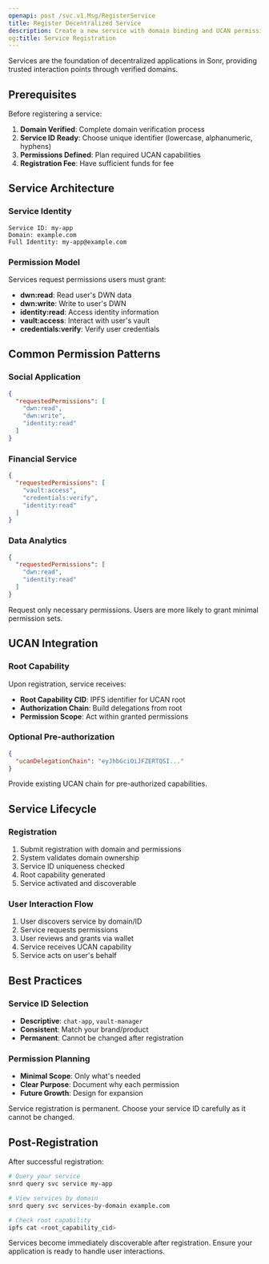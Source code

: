 ```yaml
---
openapi: post /svc.v1.Msg/RegisterService
title: Register Decentralized Service
description: Create a new service with domain binding and UCAN permissions
og:title: Service Registration
---
```


<Info>
  Services are the foundation of decentralized applications in Sonr, providing trusted interaction points through verified domains.
</Info>

## Prerequisites

Before registering a service:
1. **Domain Verified**: Complete domain verification process
2. **Service ID Ready**: Choose unique identifier (lowercase, alphanumeric, hyphens)
3. **Permissions Defined**: Plan required UCAN capabilities
4. **Registration Fee**: Have sufficient funds for fee

## Service Architecture

### Service Identity
```
Service ID: my-app
Domain: example.com
Full Identity: my-app@example.com
```

### Permission Model
Services request permissions users must grant:
- **dwn:read**: Read user's DWN data
- **dwn:write**: Write to user's DWN
- **identity:read**: Access identity information
- **vault:access**: Interact with user's vault
- **credentials:verify**: Verify user credentials

## Common Permission Patterns

### Social Application
```json
{
  "requestedPermissions": [
    "dwn:read",
    "dwn:write",
    "identity:read"
  ]
}
```

### Financial Service
```json
{
  "requestedPermissions": [
    "vault:access",
    "credentials:verify",
    "identity:read"
  ]
}
```

### Data Analytics
```json
{
  "requestedPermissions": [
    "dwn:read",
    "identity:read"
  ]
}
```

<Tip>
  Request only necessary permissions. Users are more likely to grant minimal permission sets.
</Tip>

## UCAN Integration

### Root Capability
Upon registration, service receives:
- **Root Capability CID**: IPFS identifier for UCAN root
- **Authorization Chain**: Build delegations from root
- **Permission Scope**: Act within granted permissions

### Optional Pre-authorization
```json
{
  "ucanDelegationChain": "eyJhbGciOiJFZERTQSI..."
}
```
Provide existing UCAN chain for pre-authorized capabilities.

## Service Lifecycle

### Registration
1. Submit registration with domain and permissions
2. System validates domain ownership
3. Service ID uniqueness checked
4. Root capability generated
5. Service activated and discoverable

### User Interaction Flow
1. User discovers service by domain/ID
2. Service requests permissions
3. User reviews and grants via wallet
4. Service receives UCAN capability
5. Service acts on user's behalf

## Best Practices

### Service ID Selection
- **Descriptive**: `chat-app`, `vault-manager`
- **Consistent**: Match your brand/product
- **Permanent**: Cannot be changed after registration

### Permission Planning
- **Minimal Scope**: Only what's needed
- **Clear Purpose**: Document why each permission
- **Future Growth**: Design for expansion

<Warning>
  Service registration is permanent. Choose your service ID carefully as it cannot be changed.
</Warning>

## Post-Registration

After successful registration:
```bash
# Query your service
snrd query svc service my-app

# View services by domain
snrd query svc services-by-domain example.com

# Check root capability
ipfs cat <root_capability_cid>
```

<Note>
  Services become immediately discoverable after registration. Ensure your application is ready to handle user interactions.
</Note>
